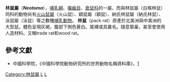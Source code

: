 {{Automatic taxobox
| taxon = Neotoma
| authority = [[Thomas_Say|Say]] & [[George_Ord|Ord]], 1825
| image             = Neotoma cinerea.jpg
| image_caption     = [[叢尾林鼠|叢尾林鼠]]（''Neotoma cinerea''）
}}

'''林鼠屬'''（'''''Neotoma'''''），[[哺乳綱|哺乳綱]]、[[囓齒目|囓齒目]]、[[倉鼠科|倉鼠科]]的一屬，而與林鼠屬（白喉林鼠）同科的動物尚有[[火山鼠屬|火山鼠屬]]（火山鼠）、穎鼠屬（穎鼠）、納氏林鼠屬（納氏林鼠）、泳鼠屬（泳鼠）等之數種[[哺乳動物|哺乳動物]]。
'''林鼠'''（pack rat）原產於北美洲與中美洲的大型鼠。體色呈現灰褐，腹部下側色蒼白。尾裸或具叢毛。隨意築巢，甚至會使用人造材料。又稱trade rat和wood rat。

==參考文獻==
*中國科學院，《中國科學院動物研究所的世界動物名稱資料庫》，[https://web.archive.org/web/20050718232917/http://vzd.brim.ac.cn/division/fauna/index.asp]
{{Taxonbar|from=Q468544}}

[[Category:林鼠屬|Category:林鼠屬]]
[[Category:倉鼠科|L]] 
[[Category:1825年描述的分类群|L]]